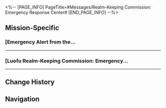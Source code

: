 <%-- [PAGE_INFO]
PageTitle=#Messages/Realm-Keeping Commission: Emergency Response Center#
[END_PAGE_INFO] --%>
{{Messages Infobox
|id        = 76
|image     = NPC Realm-Keeping Commission: Emergency Response Center Icon.png
|type      = NPC
|sender    = Realm-Keeping Commission: Emergency Response Center
|signature = 
|faction   = The Xianzhou Luofu
}}

==Mission-Specific==
===[Emergency Alert from the...===
{{Messages
|start_condition = 
|text =
:'''Realm-Keeping Commission: Emergency Response Center:''' [Emergency Alert from the Luofu Realm-Keeping Commission] According to the regulations of the Commission, physical fights and brawls are illegal and not only pose a threat to the well-being of others, but may also lead to serious consequences. We remind all residents and travelers to not believe unverified disinformation and to rationally resolve conflicts. When encountering traffic congestion or navigational restrictions, please plan your travel and return accordingly, follow the order of passage, and avoid blocking emergency lanes to prevent secondary accidents. It is everyone's responsibility to maintain a harmonious and stable environment in the Luofu.
}}
----

===[Luofu Realm-Keeping Commission: Emergency...===
{{Messages
|start_condition = 
|text =
:'''Realm-Keeping Commission: Emergency Response Center:''' [Luofu Realm-Keeping Commission: Emergency Management Center] Attention! You may have received a fraudulent message from an impersonator or a counterfeiter's account. Your account is at risk of fraud and has been temporarily frozen. The corresponding amount has been returned to your account. We strongly advise against disclosing any personal information or initiating financial transfers in response to such messages. If you have any inquiries or need to report a case, please contact our staff at the Realm-Keeping Commission.
:'''Realm-Keeping Commission: Emergency Response Center:''' [Luofu Realm-Keeping Commission: Emergency Management Center] Attention! The Realm-Keeping Commission is dedicated to preventing fraud and ensuring your safety. Please be cautious when receiving messages from unfamiliar sources. Avoid accessing suspicious links, and always verify with the intended individual before making any financial transfers. If you have fallen victim to a scam, please remain calm and promptly report the incident to our office.
}}
----

==Change History==
{{Change History|1.2}}

==Navigation==
{{Messages Navbox}}